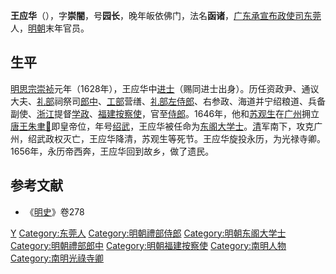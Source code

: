 '''王应华'''（{{bd|1600年||1665年|}}），字'''崇闇'''，号'''园长'''，晚年皈依佛门，法名'''函诸'''，[[广东承宣布政使司|广东承宣布政使司]][[东莞|东莞]]人，[[明朝|明朝]]末年官员。

== 生平 ==
[[明思宗|明思宗]][[崇祯|崇祯]]元年（1628年），王应华中[[进士|进士]]（赐同进士出身）。历任资政尹、通议大夫、[[礼部|礼部]]祠祭司[[郎中|郎中]]、[[工部|工部]]营缮、[[礼部左侍郎|礼部左侍郎]]、右参政、海道并宁绍粮道、兵备副使、[[浙江|浙江]]提督[[学政|学政]]、[[福建|福建]][[按察使|按察使]]，官至[[侍郎|侍郎]]。1646年，他和[[苏观生|苏观生]]在[[广州|广州]]拥立[[唐王|唐王]][[朱聿𨮁|朱聿𨮁]]即皇帝位，年号[[绍武|绍武]]，王应华被任命为[[东阁大学士|东阁大学士]]。[[清|清]]军南下，攻克广州，绍武政权灭亡，王应华降清，苏观生等死节。王应华旋投永历，为光禄寺卿。1656年，永历帝西奔，王应华回到故乡，做了遗民。

==参考文献==
*《[[明史|明史]]》卷278

{{崇禎元年戊辰科殿試金榜}}

{{Authority control}}

{{DEFAULTSORT:W王}}
[[Category:王姓|Y]]
[[Category:东莞人|Category:东莞人]]
[[Category:明朝禮部侍郎|Category:明朝禮部侍郎]]
[[Category:明朝东阁大学士|Category:明朝东阁大学士]]
[[Category:明朝禮部郎中|Category:明朝禮部郎中]]
[[Category:明朝福建按察使|Category:明朝福建按察使]]
[[Category:南明人物|Category:南明人物]]
[[Category:南明光祿寺卿|Category:南明光祿寺卿]]